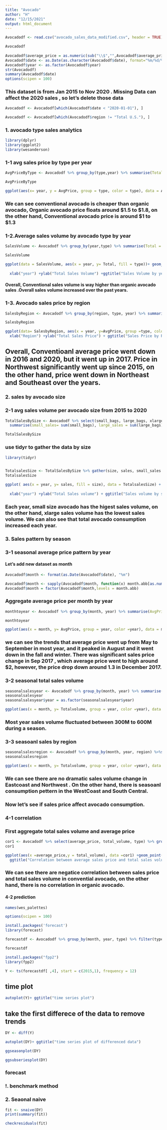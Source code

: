 ```yaml
---
title: "Avocado"
author: "H"
date: "12/15/2021"
output: html_document
---
```


```r
Avocadodf <- read.csv("avocado_sales_data_modified.csv", header = TRUE)
```

```r
Avocadodf
 
Avocadodf$average_price = as.numeric(sub("\\$","",Avocadodf$average_price))
Avocadodf$date <- as.Date(as.character(Avocadodf$date), format="%m/%d/%Y")
Avocadodf$year <- as.factor(Avocadodf$year)
str(Avocadodf)
summary(Avocadodf$date)
options(scipen = 100)

```
### This dataset is from Jan 2015 to Nov 2020 . Missing Data can affect the 2020 sales , so let's delete those data
```r
Avocadodf <- Avocadodf[which(Avocadodf$date < "2020-01-01"), ]
```
```r
Avocadodf <- Avocadodf[which(Avocadodf$region != "Total U.S."), ]
```


### 1.  avocado type sales analytics 
```r
library(dplyr)
library(ggplot2)
library(wesanderson)

```
### 1-1 avg sales price by type per year 
```r
AvgPriceByType <- Avocadodf %>% group_by(type,year) %>% summarise(TotalSales = sum(total_volume), AvgPrice= mean(average_price))

```
```r
AvgPriceByType 
```
```r
ggplot(aes(x= year, y = AvgPrice, group = type, color = type), data = AvgPriceByType)+ geom_point() + geom_line() + xlab("Year") +ylab("AvgPrice") + ggtitle("Avocado avg price by type from 2015 to 2019") + theme(plot.title = element_text(hjust= 0.5))
```
### We can see conventional avocado is cheaper than organic avocado, Organic avocado price floats around $1.5 to $1.8, on the other hand, Conventional avocado price is around $1 to $1.3

### 1-2.Average sales volume by avocado type by year
```r
SalesVolume <- Avocadodf %>% group_by(year,type) %>% summarise(Total = sum(total_volume))
```
```r
SalesVolume
```


```r
ggplot(data = SalesVolume, aes(x = year, y= Total, fill = type))+ geom_bar(width = 0.5, stat = "identity",
                                                                           position = "dodge")+ scale_fill_manual(values=wes_palette(n=2, name="Chevalier1")) +
  xlab("year") +ylab("Total Sales Volume") +ggtitle("Sales Volume by year") + theme(plot.title = element_text(hjust= 0.5))
```
#### Overall, Conventional sales volume is way higher than organic avocado sales .Overall sales volume increased over the past years.


### 1-3. Avocado sales price by region 

```r
SalesbyRegion <- Avocadodf %>% group_by(region, type, year) %>% summarise(AvgPrice=mean(average_price))
```
```r
SalesbyRegion
```


```r
ggplot(data= SalesbyRegion, aes(x = year, y=AvgPrice, group =type, color = type)) +  geom_line()+ facet_wrap(~region) +scale_color_manual(values=wes_palette(n=2, name="IsleofDogs1"))+
  xlab("Region") +ylab("Total Sales Price") + ggtitle("Sales Price by Region") + theme(plot.title = element_text(hjust= 0.5))
```
## Overall, Conventioanl average price went down in 2016 and 2020, but it went up in 2017. Price in Northwest significantly went up since 2015, on the other hand, price went down in Northeast and Southeast over the years. 

### 2. sales by avocado size 

### 2-1 avg sales volume per avocado size from 2015 to 2020

```r
TotalSalesBySize <- Avocadodf %>% select(small_bags, large_bags, xlarge_bags, year, total_bags) %>% group_by(year)%>% 
  summarise(small_sales= sum(small_bags), large_sales = sum(large_bags), xlarge_sales = sum(xlarge_bags), totalSales =sum(total_bags))
```
```r
TotalSalesBySize
```
### use tidyr to gather the data by size 
```r
library(tidyr)


TotalsalesSize <- TotalSalesBySize %>% gather(size, sales, small_sales:xlarge_sales)
TotalsalesSize


```

```r
ggplot( aes(x = year, y= sales, fill = size), data = TotalsalesSize) +  geom_bar(width = 0.5, stat = "identity",
                                                                           position = "stack") +scale_fill_manual(values=wes_palette(n=3, name="Moonrise1"))+
  xlab("year") +ylab("Total Sales volume") + ggtitle("Sales volume by size") + theme(plot.title = element_text(hjust= 0.5))
```
### Each year, small size avocado has the higest sales volume, on the other hand, xlarge sales volume has the lowest sales volume.  We can also see that total avocado consumption increased each year. 

### 3. Sales pattern by season 
### 3-1 seasonal average price pattern  by year 
#### Let's add new dataset as month 

```r
Avocadodf$month <- format(as.Date(Avocadodf$date), "%m")

Avocadodf$month <- sapply(Avocadodf$month, function(x) month.abb[as.numeric(x)])
Avocadodf$month = factor(Avocadodf$month,levels = month.abb)
```
### Aggregate average price per month by year 
```r
monthtoyear <- Avocadodf %>% group_by(month, year) %>% summarise(AvgPrice =mean(average_price))

monthtoyear
```

```r
ggplot(aes(x = month, y= AvgPrice, group = year, color =year), data = monthtoyear)+geom_point() +geom_line()+scale_color_manual(values=wes_palette(n=5, name="FantasticFox1"))
```
### we can see the trends that average price went up from May to September in most year, and it peaked in August and it went down in the fall and winter. There was significant sales price change in Sep 2017 , which average price went to high around $2, however, the price drop down around 1.3 in December 2017. 

### 3-2 seasonal total sales volume
```r
seasonalsalesyear <- Avocadodf %>% group_by(month, year) %>% summarise(Totalvolume =sum(total_volume))
seasonalsalesyear
seasonalsalesyear$year = as.factor(seasonalsalesyear$year)
```
```r
ggplot(aes(x = month, y= Totalvolume, group = year, color =year), data = seasonalsalesyear)+geom_point() +geom_line() +scale_color_manual(values=wes_palette(n=5, name="FantasticFox1"))

```
### Most year sales volume fluctuated between 300M to 600M during a season.

### 3-3 seasoanl sales by region 
```r
seasonalsalesregion <- Avocadodf %>% group_by(month, year, region) %>%summarise(Totalvolume =sum(total_volume))
seasonalsalesregion
```
```r
ggplot(aes(x = month, y= Totalvolume, group = year, color =year), data = seasonalsalesregion)+geom_point() +geom_line() +scale_color_manual(values=wes_palette(n=5, name="Moonrise3")) +facet_wrap(~ region) + xlab("month") + ylab("Total Sales Volume") + ggtitle( "Total Sales Time Series Trend by Region")
```
### We can see there are no dramatic sales volume change in Eastcoast and Northwest . On the other hand, there is seasoanl consumption pettern in the WestCoast and South Central. 
### Now let's see if sales price affect avocado consumption. 
### 4-1 correlation 

### First aggregate total sales volume and average price 
```r
cor1 <- Avocadodf %>% select(average_price, total_volume, type) %>% group_by(type)
cor1
```
```r
ggplot(aes(x =average_price,y = total_volume), data =cor1) +geom_point(aes(color =type))+scale_color_manual(values=wes_palette(n=2, name="GrandBudapest2"))  + xlab("average Sales Price") +ylab("Total Sales volume") +
  ggtitle("Correlation between average sales price and total sales volume") 
```
### We can see there are negatice correlation between sales price and total sales volume in convential avocado, on the other hand, there is no correlation in organic avocado. 

#### 4-2 prediction 

```r
names(wes_palettes)
```


```r

options(scipen = 100)

```
```r
install.packages('forecast')
library(forecast)
```
```r
forecastdf <- Avocadodf %>% group_by(month, year, type) %>% filter(type == "organic") %>% summarise(Total = sum(total_volume)) 
```
```r
forecastdf
```
```r
install.packages("fpp2")
library(fpp2)
```
```r
Y <- ts(forecastdf[ ,4], start = c(2015,1), frequency = 12)
```
## time plot
```r
autoplot(Y)+ ggtitle("time series plot")
```
## take the first differece of the data to remove trends
```r
DY <- diff(Y)
```

```r
autoplot(DY)+ ggtitle("time series plot of differenced data")
```
```r
ggseasonplot(DY)
```
```r
ggsubseriesplot(DY)
```
### forecast
### !. benchmark method 
### 2. Seaonal naive 
```r
fit <- snaive(DY)
print(summary(fit))
```

```r
checkresiduals(fit)
```

